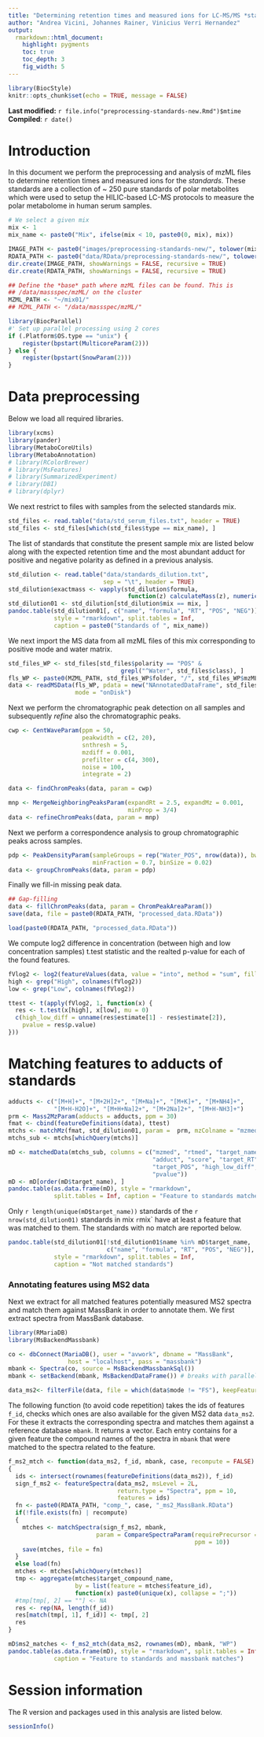 ```yaml
---
title: "Determining retention times and measured ions for LC-MS/MS *standards"
author: "Andrea Vicini, Johannes Rainer, Vinicius Verri Hernandez"
output:
  rmarkdown::html_document:
    highlight: pygments
    toc: true
    toc_depth: 3
    fig_width: 5
---
```


```r
library(BiocStyle)
knitr::opts_chunk$set(echo = TRUE, message = FALSE)
```

**Last modified:** `r file.info("preprocessing-standards-new.Rmd")$mtime`<br />
**Compiled**: `r date()`

# Introduction

In this document we perform the preprocessing and analysis of mzML files to
determine retention times and measured ions for the *standards*. These standards
are a collection of ~ 250 pure standards of polar metabolites which were used to
setup the HILIC-based LC-MS protocols to measure the polar metabolome in human
serum samples.

```r
# We select a given mix
mix <- 1
mix_name <- paste0("Mix", ifelse(mix < 10, paste0(0, mix), mix)) 
```

```r
IMAGE_PATH <- paste0("images/preprocessing-standards-new/", tolower(mix_name),"/")
RDATA_PATH <- paste0("data/RData/preprocessing-standards-new/", tolower(mix_name), "/")
dir.create(IMAGE_PATH, showWarnings = FALSE, recursive = TRUE)
dir.create(RDATA_PATH, showWarnings = FALSE, recursive = TRUE)

## Define the *base* path where mzML files can be found. This is
## /data/massspec/mzML/ on the cluster
MZML_PATH <- "~/mix01/"
## MZML_PATH <- "/data/massspec/mzML/"

library(BiocParallel)
#' Set up parallel processing using 2 cores
if (.Platform$OS.type == "unix") {
    register(bpstart(MulticoreParam(2)))
} else {
    register(bpstart(SnowParam(2)))
}
```

# Data preprocessing

Below we load all required libraries.

```r
library(xcms)
library(pander)
library(MetaboCoreUtils)
library(MetaboAnnotation)
# library(RColorBrewer)
# library(MsFeatures)
# library(SummarizedExperiment)
# library(DBI)
# library(dplyr)
```

We next restrict to files with samples from the selected standards mix.

```r
std_files <- read.table("data/std_serum_files.txt", header = TRUE)
std_files <- std_files[which(std_files$type == mix_name), ]
```

The list of standards that constitute the present sample mix are listed below
along with the expected retention time and the most abundant adduct for positive
and negative polarity as defined in a previous analysis.

```r
std_dilution <- read.table("data/standards_dilution.txt",
                           sep = "\t", header = TRUE)
std_dilution$exactmass <- vapply(std_dilution$formula, 
                                  function(z) calculateMass(z), numeric(1))
std_dilution01 <- std_dilution[std_dilution$mix == mix, ]
pandoc.table(std_dilution01[, c("name", "formula", "RT", "POS", "NEG")], 
             style = "rmarkdown", split.tables = Inf,
             caption = paste0("Standards of ", mix_name))
```

We next import the MS data from all mzML files of this mix corresponding to 
positive mode and water matrix. 

```r
std_files_WP <- std_files[std_files$polarity == "POS" &
                                grepl("^Water", std_files$class), ]
fls_WP <- paste0(MZML_PATH, std_files_WP$folder, "/", std_files_WP$mzML)
data <- readMSData(fls_WP, pdata = new("NAnnotatedDataFrame", std_files_WP),
                   mode = "onDisk")
```

Next we perform the chromatographic peak detection on all samples and
subsequently *refine* also the chromatographic peaks.

```r
cwp <- CentWaveParam(ppm = 50,
                     peakwidth = c(2, 20),
                     snthresh = 5,
                     mzdiff = 0.001,
                     prefilter = c(4, 300),
                     noise = 100,
                     integrate = 2)

data <- findChromPeaks(data, param = cwp) 
```


```r
mnp <- MergeNeighboringPeaksParam(expandRt = 2.5, expandMz = 0.001,
                                  minProp = 3/4)
data <- refineChromPeaks(data, param = mnp)
```

Next we perform a correspondence analysis to group chromatographic peaks across
samples.

```r
pdp <- PeakDensityParam(sampleGroups = rep("Water_POS", nrow(data)), bw = 1.8,
                        minFraction = 0.7, binSize = 0.02)
data <- groupChromPeaks(data, param = pdp)
```

Finally we fill-in missing peak data.
```r
## Gap-filling
data <- fillChromPeaks(data, param = ChromPeakAreaParam())
save(data, file = paste0(RDATA_PATH, "processed_data.RData"))
```

```r
load(paste0(RDATA_PATH, "processed_data.RData"))
```

We compute log2 difference in concentration (between high and low concentration 
samples) t.test statistic and the realted p-value for each of the found features.

```r
fVlog2 <- log2(featureValues(data, value = "into", method = "sum", filled = TRUE))
high <- grep("High", colnames(fVlog2))
low <- grep("Low", colnames(fVlog2))

ttest <- t(apply(fVlog2, 1, function(x) {
  res <- t.test(x[high], x[low], mu = 0)
  c(high_low_diff = unname(res$estimate[1] - res$estimate[2]),
    pvalue = res$p.value)
}))
```

# Matching features to adducts of standards

```r
adducts <- c("[M+H]+", "[M+2H]2+", "[M+Na]+", "[M+K]+", "[M+NH4]+",
             "[M+H-H2O]+", "[M+H+Na]2+", "[M+2Na]2+", "[M+H-NH3]+")
prm <- Mass2MzParam(adducts = adducts, ppm = 30)
fmat <- cbind(featureDefinitions(data), ttest)
mtchs <- matchMz(fmat, std_dilution01, param =  prm, mzColname = "mzmed")
mtchs_sub <- mtchs[whichQuery(mtchs)]

```

  

```r
mD <- matchedData(mtchs_sub, columns = c("mzmed", "rtmed", "target_name",
                                         "adduct", "score", "target_RT",
                                         "target_POS", "high_low_diff",
                                         "pvalue"))
mD <- mD[order(mD$target_name), ]
pandoc.table(as.data.frame(mD), style = "rmarkdown",
             split.tables = Inf, caption = "Feature to standards matches")
```

Only `r length(unique(mD$target_name))` standards of the `r nrow(std_dilution01)` 
standards in mix `r `mix` have at least a feature that was matched to them. 
The standards with no match are reported below.

```r
pandoc.table(std_dilution01[!std_dilution01$name %in% mD$target_name,
                            c("name", "formula", "RT", "POS", "NEG")],
             style = "rmarkdown", split.tables = Inf,
             caption = "Not matched standards")
```


### Annotating features using MS2 data

Next we extract for all matched features potentially measured MS2 spectra
and match them against MassBank in order to annotate them. We first extract 
spectra from MassBank database.

```r
library(RMariaDB)
library(MsBackendMassbank)

co <- dbConnect(MariaDB(), user = "avwork", dbname = "MassBank",
                 host = "localhost", pass = "massbank")
mbank <- Spectra(co, source = MsBackendMassbankSql())
mbank <- setBackend(mbank, MsBackendDataFrame()) # breaks with parallel processing
```

```r
data_ms2<- filterFile(data, file = which(data$mode != "FS"), keepFeatures = TRUE)
```

The following function (to avoid code repetition) takes the ids of
features `f_id`, checks which ones are also available for the given MS2 data
`data_ms2`. For these it extracts the corresponding spectra and matches them
against a reference database `mbank`. It returns a vector. Each entry contains
for a given feature the compound names of the spectra in `mbank` that were
matched to the spectra related to the feature.

```r
f_ms2_mtch <- function(data_ms2, f_id, mbank, case, recompute = FALSE)
{
  ids <- intersect(rownames(featureDefinitions(data_ms2)), f_id)
  sign_f_ms2 <- featureSpectra(data_ms2, msLevel = 2L,
                               return.type = "Spectra", ppm = 10,
                               features = ids)
  fn <- paste0(RDATA_PATH, "comp_", case, "_ms2_MassBank.RData")
  if(!file.exists(fn) | recompute)
  {
    mtches <- matchSpectra(sign_f_ms2, mbank,
                         param = CompareSpectraParam(requirePrecursor = FALSE,
                                                     ppm = 10))
    save(mtches, file = fn)
  }
  else load(fn)
  mtches <- mtches[whichQuery(mtches)]
  tmp <- aggregate(mtches$target_compound_name,
                   by = list(feature = mtches$feature_id),
                   function(x) paste0(unique(x), collapse = ";"))
  #tmp[tmp[, 2] == ""] <- NA
  res <- rep(NA, length(f_id))
  res[match(tmp[, 1], f_id)] <- tmp[, 2]
  res
}
```


```r
mD$ms2_matches <- f_ms2_mtch(data_ms2, rownames(mD), mbank, "WP")
pandoc.table(as.data.frame(mD), style = "rmarkdown", split.tables = Inf,
             caption = "Feature to standards and massbank matches")
```


# Session information

The R version and packages used in this analysis are listed below.

```r
sessionInfo()
```